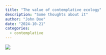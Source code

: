 ```yaml
---
title: "The value of contemplative ecology"
description: "Some thoughts about it"
author: "John Doe"
date: "2024-10-21"
categories:
  - contemplative
---
```


![](../projects/contemplation.jpg)
